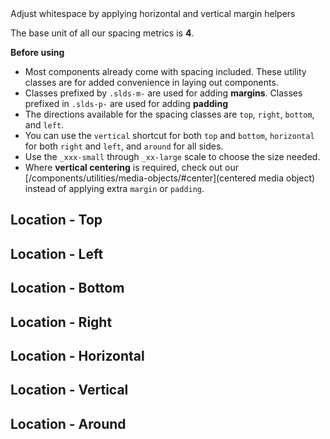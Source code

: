 
<div className="lead">Adjust whitespace by applying horizontal and vertical margin helpers</div>

The base unit of all our spacing metrics is **4**.

**Before using**
- Most components already come with spacing included. These utility classes are for added convenience in laying out components.
- Classes prefixed by `.slds-m-` are used for adding **margins**. Classes prefixed in `.slds-p-` are used for adding **padding**
- The directions available for the spacing classes are `top`, `right`, `bottom`, and `left`.
- You can use the `vertical` shortcut for both `top` and `bottom`, `horizontal` for both `right` and `left`, and `around` for all sides.
- Use the `_xxx-small` through `_xx-large` scale to choose the size needed.
- Where **vertical centering** is required, check out our [/components/utilities/media-objects/#center](centered media object) instead of applying extra `margin` or `padding`.

## Location - Top
<Margin size="xxx-small" position="top" />
<Margin size="xx-small" position="top" />
<Margin size="x-small" position="top" />
<Margin size="small" position="top" />
<Margin size="medium" position="top" />
<Margin size="large" position="top" />
<Margin size="x-large" position="top" />
<Margin size="xx-large" position="top" />

## Location - Left
<Margin size="xxx-small" position="left" />
<Margin size="xx-small" position="left" />
<Margin size="x-small" position="left" />
<Margin size="small" position="left" />
<Margin size="medium" position="left" />
<Margin size="large" position="left" />
<Margin size="x-large" position="left" />
<Margin size="xx-large" position="left" />

## Location - Bottom
<Margin size="xxx-small" position="bottom" />
<Margin size="xx-small" position="bottom" />
<Margin size="x-small" position="bottom" />
<Margin size="small" position="bottom" />
<Margin size="medium" position="bottom" />
<Margin size="large" position="bottom" />
<Margin size="x-large" position="bottom" />
<Margin size="xx-large" position="bottom" />

## Location - Right
<Margin size="xxx-small" position="right" />
<Margin size="xx-small" position="right" />
<Margin size="x-small" position="right" />
<Margin size="small" position="right" />
<Margin size="medium" position="right" />
<Margin size="large" position="right" />
<Margin size="x-large" position="right" />
<Margin size="xx-large" position="right" />

## Location - Horizontal
<Margin size="xxx-small" position="horizontal" />
<Margin size="xx-small" position="horizontal" />
<Margin size="x-small" position="horizontal" />
<Margin size="small" position="horizontal" />
<Margin size="medium" position="horizontal" />
<Margin size="large" position="horizontal" />
<Margin size="x-large" position="horizontal" />
<Margin size="xx-large" position="horizontal" />

## Location - Vertical
<Margin size="xxx-small" position="vertical" />
<Margin size="xx-small" position="vertical" />
<Margin size="x-small" position="vertical" />
<Margin size="small" position="vertical" />
<Margin size="medium" position="vertical" />
<Margin size="large" position="vertical" />
<Margin size="x-large" position="vertical" />
<Margin size="xx-large" position="vertical" />

## Location - Around
<Margin size="xxx-small" position="around" />
<Margin size="xx-small" position="around" />
<Margin size="x-small" position="around" />
<Margin size="small" position="around" />
<Margin size="medium" position="around" />
<Margin size="large" position="around" />
<Margin size="x-large" position="around" />
<Margin size="xx-large" position="around" />
